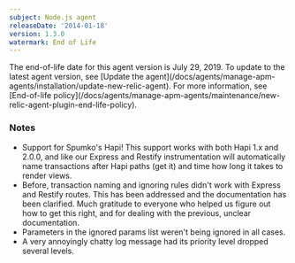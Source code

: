 ```yaml
---
subject: Node.js agent
releaseDate: '2014-01-18'
version: 1.3.0
watermark: End of Life
---
```


<Callout variant="important">
  The end-of-life date for this agent version is July 29, 2019. To update to the latest agent version, see [Update the agent](/docs/agents/manage-apm-agents/installation/update-new-relic-agent). For more information, see [End-of-life policy](/docs/agents/manage-apm-agents/maintenance/new-relic-agent-plugin-end-life-policy).
</Callout>

### Notes

* Support for Spumko's Hapi! This support works with both Hapi 1.x and 2.0.0, and like our Express and Restify instrumentation will automatically name transactions after Hapi paths (get it) and time how long it takes to render views.
* Before, transaction naming and ignoring rules didn't work with Express and Restify routes. This has been addressed and the documentation has been clarified. Much gratitude to everyone who helped us figure out how to get this right, and for dealing with the previous, unclear documentation.
* Parameters in the ignored params list weren't being ignored in all cases.
* A very annoyingly chatty log message had its priority level dropped several levels.
